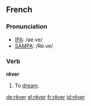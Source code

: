 ==French==

===Pronunciation===
*[[w:IPA|IPA]]: /ʁe.ve/
*[[w:SAMPA|SAMPA]]: /Re.ve/

===Verb===
'''rêver'''
# To [[dream]].

[[de:rêver]]
[[el:rêver]]
[[fr:rêver]]
[[id:rêver]]